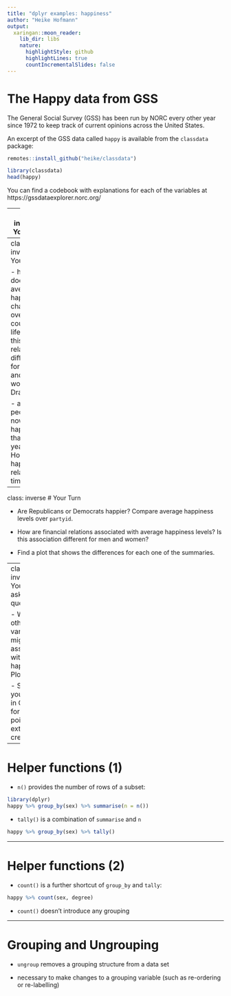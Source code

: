 ```yaml
---
title: "dplyr examples: happiness"
author: "Heike Hofmann"
output:
  xaringan::moon_reader:
    lib_dir: libs
    nature:
      highlightStyle: github
      highlightLines: true
      countIncrementalSlides: false
---
```


# The Happy data from GSS

The General Social Survey (GSS) has been run by NORC every other year since 1972 to keep track of current opinions across the United States. 

An excerpt of the GSS data called `happy` is available from the `classdata` package:

```r
remotes::install_github("heike/classdata")
```

```r
library(classdata)
head(happy)
```

You can find a codebook with explanations for each of the variables at https://gssdataexplorer.norc.org/

---
class: inverse
# Your Turn

Load the `happy` data from the `classdata` package.

- how many variables, how many observations does the data have? What do the variables mean? 

- Plot the variable `happy`. Introduce a new variable `nhappy` that has values 1 for `not too happy`, 2 for `pretty happy`, 3 for `very happy` and `NA` for missing values. There are multiple ways to get to that. Avoid `for` loops.

- Based on the newly introduced numeric scores, what is the average happiness of respondents?

---
class: inverse
# Your turn

- how does average happiness change over the course of a life time? Is this relationship different for men and women? Draw plots.

- are people now happier than ten years ago? How is happiness related to time?

---
class: inverse
# Your Turn

- Are Republicans or Democrats happier? Compare average happiness levels over `partyid`.

- How are financial relations associated with average happiness levels? Is this association different for men and women?

- Find a plot that shows the differences for each one of the summaries.

---
class: inverse
# Your turn: asking questions 


- What other variable(s) might be associated with happiness? Plot it.

- Submit your code in Canvas for one point of extra credit.

---

# Helper functions (1)

- `n()` provides the number of rows of a subset:
```r
library(dplyr)
happy %>% group_by(sex) %>% summarise(n = n())
```

- `tally()` is a combination of `summarise` and `n`
```r
happy %>% group_by(sex) %>% tally()
```

---

# Helper functions (2)

- `count()` is a further shortcut of `group_by` and `tally`:

```r
happy %>% count(sex, degree)
```

- `count()` doesn't introduce any grouping


---

# Grouping and Ungrouping

- `ungroup` removes a grouping structure from a data set

- necessary to make changes to a grouping variable (such as re-ordering or re-labelling) 



